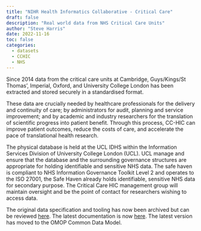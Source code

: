 ```yaml
---
title: "NIHR Health Informatics Collaborative - Critical Care"
draft: false
description: "Real world data from NHS Critical Care Units"
author: "Steve Harris"
date: 2022-11-16
toc: false
categories: 
  - datasets 
  - CCHIC
  - NHS
---
```


Since 2014 data from the critical care units at Cambridge, Guys/Kings/St Thomas', Imperial, Oxford, and University College London has been extracted and stored securely in a standardised format.

These data are crucially needed by healthcare professionals for the delivery and continuity of care; by administrators for audit, planning and service improvement; and by academic and industry researchers for the translation of scientific progress into patient benefit. Through this process, CC-HIC can improve patient outcomes, reduce the costs of care, and accelerate the pace of translational health research.

The physical database is held at the UCL IDHS within the Information Services Division of University College London (UCL). UCL manage and ensure that the database and the surrounding governance structures are appropriate for holding identifiable and sensitive NHS data. The safe haven is compliant to NHS Information Governance Toolkit Level 2 and operates to the ISO 27001, the Safe Haven already holds identifiable, sensitive NHS data for secondary purpose. The Critical Care HIC management group will maintain oversight and be the point of contact for researchers wishing to access data.

The original data specification and tooling has now been archived but can be reviewed [here](https://github.com/ropensci-archive/cleanEHR/blob/master/README-not.md). The latest documentation is now [here](https://uclh-criu.github.io/hic-alchemist-docs/). The latest version has moved to the OMOP Common Data Model.